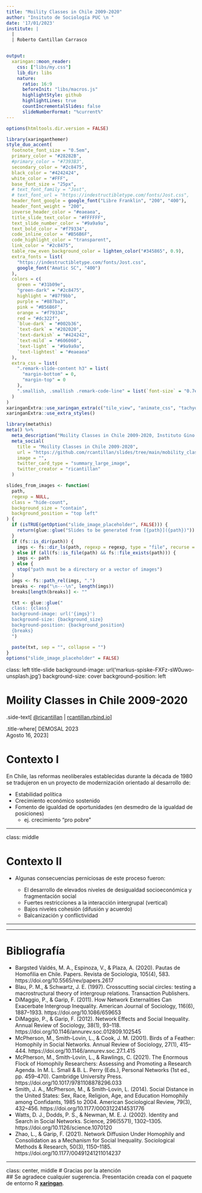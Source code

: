 ```yaml
---
title: "Moility Classes in Chile 2009-2020"
author: "Insituto de Sociología PUC \n "
date: '17/01/2023'
institute: |
  | 
  | Roberto Cantillan Carrasco 


output:
  xaringan::moon_reader:
    css: ["libs/my.css"]
    lib_dir: libs
    nature:
      ratio: 16:9
      beforeInit: "libs/macros.js"
      highlightStyle: github
      highlightLines: true
      countIncrementalSlides: false
      slideNumberFormat: "%current%"
---
```


```r
options(htmltools.dir.version = FALSE)
```

```r
library(xaringanthemer)
style_duo_accent(
  footnote_font_size = "0.5em",
  primary_color = "#28282B",
  #primary_color = "#7393B3",
  secondary_color = "#2c8475",
  black_color = "#4242424",
  white_color = "#FFF",
  base_font_size = "25px",
  # text_font_family = "Jost",
  # text_font_url = "https://indestructibletype.com/fonts/Jost.css",
  header_font_google = google_font("Libre Franklin", "200", "400"),
  header_font_weight = "200",
  inverse_header_color = "#eaeaea",
  title_slide_text_color = "#FFFFFF",
  text_slide_number_color = "#9a9a9a",
  text_bold_color = "#f79334",
  code_inline_color = "#B56B6F",
  code_highlight_color = "transparent",
  link_color = "#2c8475",
  table_row_even_background_color = lighten_color("#345865", 0.9),
  extra_fonts = list(
    "https://indestructibletype.com/fonts/Jost.css",
    google_font("Amatic SC", "400")
  ),
  colors = c(
    green = "#31b09e",
    "green-dark" = "#2c8475",
    highlight = "#87f9bb",
    purple = "#887ba3",
    pink = "#B56B6F",
    orange = "#f79334",
    red = "#dc322f",
    `blue-dark` = "#002b36",
    `text-dark` = "#202020",
    `text-darkish` = "#424242",
    `text-mild` = "#606060",
    `text-light` = "#9a9a9a",
    `text-lightest` = "#eaeaea"
  ),
  extra_css = list(
    ".remark-slide-content h3" = list(
      "margin-bottom" = 0, 
      "margin-top" = 0
    ),
    ".smallish, .smallish .remark-code-line" = list(`font-size` = "0.7em")
  )
)
xaringanExtra::use_xaringan_extra(c("tile_view", "animate_css", "tachyons", "share_again"))
xaringanExtra::use_extra_styles()
```

```r
library(metathis)
meta() %>% 
  meta_description("Moility Classes in Chile 2009-2020, Instituto Gino Germany, Agosto 16, 2023") %>% 
  meta_social(
    title = "Moility Classes in Chile 2009-2020",
    url = "https://github.com/rcantillan/slides/tree/main/mobility_class",
    image = "",
    twitter_card_type = "summary_large_image",
    twitter_creator = "ricantillan"
  )
```

```r
slides_from_images <- function(
  path,
  regexp = NULL,
  class = "hide-count",
  background_size = "contain",
  background_position = "top left"
) {
  if (isTRUE(getOption("slide_image_placeholder", FALSE))) {
    return(glue::glue("Slides to be generated from [{path}]({path})"))
  }
  if (fs::is_dir(path)) {
    imgs <- fs::dir_ls(path, regexp = regexp, type = "file", recurse = FALSE)
  } else if (all(fs::is_file(path) && fs::file_exists(path))) {
    imgs <- path
  } else {
    stop("path must be a directory or a vector of images")
  }
  imgs <- fs::path_rel(imgs, ".")
  breaks <- rep("\n---\n", length(imgs))
  breaks[length(breaks)] <- ""

  txt <- glue::glue("
  class: {class}
  background-image: url('{imgs}')
  background-size: {background_size}
  background-position: {background_position}
  {breaks}
  ")

  paste(txt, sep = "", collapse = "")
}
options("slide_image_placeholder" = FALSE)
```

class: left title-slide
background-image: url('markus-spiske-FXFz-sW0uwo-unsplash.jpg')
background-size: cover
background-position: left


[ricantillan]: https://twitter.com/ricantillan
[rbind]: https://ricantillan.rbind.io

# Moility Classes in Chile 2009-2020

.side-text[
[&commat;ricantillan][ricantillan] | [rcantillan.rbind.io][rbind]
]

.title-where[
DEMOSAL 2023<br>
Agosto 16, 2023
]

# Contexto I

En Chile, las reformas neoliberales establecidas durante la década de 1980 se tradujeron en un proyecto de modernización orientado al desarrollo de:

- Estabilidad política
- Crecimiento económico sostenido
- Fomento de igualdad de oportunidades (en desmedro de la igualdad de posiciones)
  - ej. crecimiento "pro pobre"

---

class: middle

# Contexto II

- Algunas consecuencias perniciosas de este proceso fueron: 

  - El desarrollo de elevados niveles de desigualdad socioeconómica y fragmentación social
  - Fuertes restricciones a la interacción intergrupal (vertical) 
  - Bajos niveles cohesión (difusión y acuerdo)
  - Balcanización y conflictividad 

---


---

# Bibliografía

- Bargsted Valdés, M. A., Espinoza, V., & Plaza, A. (2020). Pautas de Homofilia en Chile. Papers. Revista de Sociologia, 105(4), 583. https://doi.org/10.5565/rev/papers.2617
- Blau, P. M., & Schwartz, J. E. (1997). Crosscutting social circles: testing a macrostructural theory of intergroup relations. Transaction Publishers.
- DiMaggio, P., & Garip, F. (2011). How Network Externalities Can Exacerbate Intergroup Inequality. American Journal of Sociology, 116(6), 1887–1933. https://doi.org/10.1086/659653
- DiMaggio, P., & Garip, F. (2012). Network Effects and Social Inequality. Annual Review of Sociology, 38(1), 93–118. https://doi.org/10.1146/annurev.soc.012809.102545
- McPherson, M., Smith-Lovin, L., & Cook, J. M. (2001). Birds of a Feather: Homophily in Social Networks. Annual Review of Sociology, 27(1), 415–444. https://doi.org/10.1146/annurev.soc.27.1.415
- McPherson, M., Smith-Lovin, L., & Rawlings, C. (2021). The Enormous Flock of Homophily Researchers: Assessing and Promoting a Research Agenda. In M. L. Small & B. L. Perry (Eds.), Personal Networks (1st ed., pp. 459–470). Cambridge University Press. https://doi.org/10.1017/9781108878296.033
- Smith, J. A., McPherson, M., & Smith-Lovin, L. (2014). Social Distance in the United States: Sex, Race, Religion, Age, and Education Homophily among Confidants, 1985 to 2004. American Sociological Review, 79(3), 432–456. https://doi.org/10.1177/0003122414531776
- Watts, D. J., Dodds, P. S., & Newman, M. E. J. (2002). Identity and Search in Social Networks. Science, 296(5571), 1302–1305. https://doi.org/10.1126/science.1070120
- Zhao, L., & Garip, F. (2021). Network Diffusion Under Homophily and Consolidation as a Mechanism for Social Inequality. Sociological Methods & Research, 50(3), 1150–1185. https://doi.org/10.1177/00491241211014237



---

class: center, middle
# Gracias por la atención  
## Se agradece cualquier sugerencia. 
Presentación creada con el paquete de entorno R  [**xaringan**](https://github.com/yihui/xaringan).


